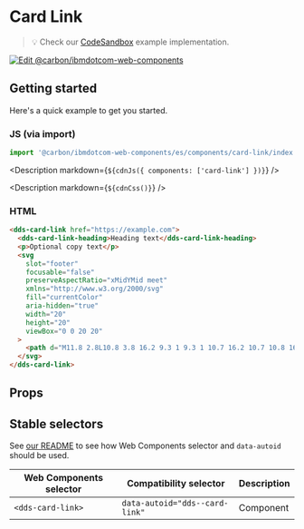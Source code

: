 




# Card Link

> 💡 Check our
> [CodeSandbox](https://githubbox.com/carbon-design-system/carbon-for-ibm-dotcom/tree/master/packages/web-components/examples/codesandbox/components/card-link)
> example implementation.

[![Edit @carbon/ibmdotcom-web-components](https://codesandbox.io/static/img/play-codesandbox.svg)](https://githubbox.com/carbon-design-system/carbon-for-ibm-dotcom/tree/master/packages/web-components/examples/codesandbox/components/card-link)

## Getting started

Here's a quick example to get you started.

### JS (via import)

```javascript
import '@carbon/ibmdotcom-web-components/es/components/card-link/index.js';
```

<Description markdown={`${cdnJs({ components: ['card-link'] })}`} />

<Description markdown={`${cdnCss()}`} />

### HTML

```html
<dds-card-link href="https://example.com">
  <dds-card-link-heading>Heading text</dds-card-link-heading>
  <p>Optional copy text</p>
  <svg
    slot="footer"
    focusable="false"
    preserveAspectRatio="xMidYMid meet"
    xmlns="http://www.w3.org/2000/svg"
    fill="currentColor"
    aria-hidden="true"
    width="20"
    height="20"
    viewBox="0 0 20 20"
  >
    <path d="M11.8 2.8L10.8 3.8 16.2 9.3 1 9.3 1 10.7 16.2 10.7 10.8 16.2 11.8 17.2 19 10z"></path>
  </svg>
</dds-card-link>
```

## Props

<Props of="dds-card-link" />

## Stable selectors

See [our README](https://github.com/carbon-design-system/carbon-for-ibm-dotcom/tree/master/packages/web-components#stable-selectors-for-analytics-and-integratione2e-testing-in-web-components) to see how Web Components selector and `data-autoid` should be used.

| Web Components selector | Compatibility selector         | Description |
| ----------------------- | ------------------------------ | ----------- |
| `<dds-card-link>`       | `data-autoid="dds--card-link"` | Component   |

<Description markdown={contributing} />
